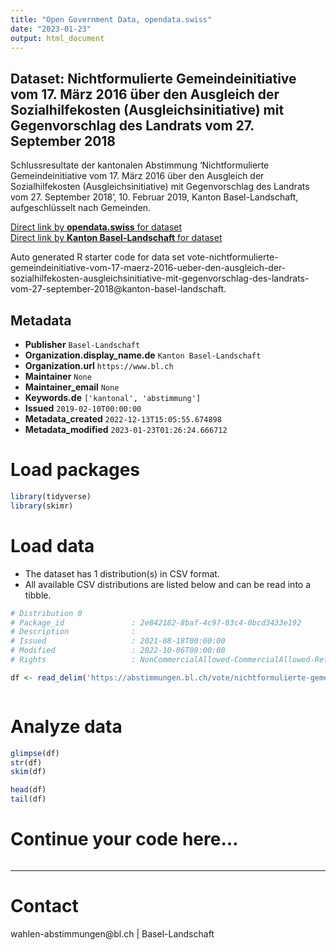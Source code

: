```yaml
---
title: "Open Government Data, opendata.swiss"
date: "2023-01-23"
output: html_document
---
```


## Dataset: Nichtformulierte Gemeindeinitiative vom 17. März 2016 über den Ausgleich der Sozialhilfekosten (Ausgleichsinitiative) mit Gegenvorschlag des Landrats vom 27. September 2018

Schlussresultate der kantonalen Abstimmung 'Nichtformulierte Gemeindeinitiative vom 17. März 2016 über den Ausgleich der Sozialhilfekosten (Ausgleichsinitiative) mit Gegenvorschlag des Landrats vom 27. September 2018', 10. Februar 2019, Kanton Basel-Landschaft, aufgeschlüsselt nach Gemeinden.

[Direct link by **opendata.swiss** for dataset](https://opendata.swiss/de/dataset/nichtformulierte-gemeindeinitiative-vom-17-marz-2016-uber-den-ausgleich-der-sozialhilfekos-2018)<br>
[Direct link by **Kanton Basel-Landschaft** for dataset](https://abstimmungen.bl.ch/vote/nichtformulierte-gemeindeinitiative-vom-17-maerz-2016-ueber-den-ausgleich-der-sozialhilfekosten-ausgleichsinitiative-mit-gegenvorschlag-des-landrats-vom-27-september-2018/data)

Auto generated R starter code for data set vote-nichtformulierte-gemeindeinitiative-vom-17-maerz-2016-ueber-den-ausgleich-der-sozialhilfekosten-ausgleichsinitiative-mit-gegenvorschlag-des-landrats-vom-27-september-2018@kanton-basel-landschaft.

## Metadata

- **Publisher** `Basel-Landschaft`
- **Organization.display_name.de** `Kanton Basel-Landschaft`
- **Organization.url** `https://www.bl.ch`
- **Maintainer** `None`
- **Maintainer_email** `None`
- **Keywords.de** `['kantonal', 'abstimmung']`
- **Issued** `2019-02-10T00:00:00`
- **Metadata_created** `2022-12-13T15:05:55.674898`
- **Metadata_modified** `2023-01-23T01:26:24.666712`


# Load packages

```r

library(tidyverse)
library(skimr)

```

# Load data

-   The dataset has 1 distribution(s) in CSV format.
-   All available CSV distributions are listed below and can be read into a tibble.

```r

# Distribution 0
# Package_id               : 2e842182-8baf-4c97-83c4-0bcd3433e192
# Description              : 
# Issued                   : 2021-08-18T00:00:00
# Modified                 : 2022-10-06T00:00:00
# Rights                   : NonCommercialAllowed-CommercialAllowed-ReferenceRequired

df <- read_delim('https://abstimmungen.bl.ch/vote/nichtformulierte-gemeindeinitiative-vom-17-maerz-2016-ueber-den-ausgleich-der-sozialhilfekosten-ausgleichsinitiative-mit-gegenvorschlag-des-landrats-vom-27-september-2018/data-csv')



```

# Analyze data

```r

glimpse(df)
str(df)
skim(df)

head(df)
tail(df)

```

# Continue your code here...

```r

```

------------------------------------------------------------------------

# Contact

wahlen-abstimmungen@bl.ch | Basel-Landschaft
